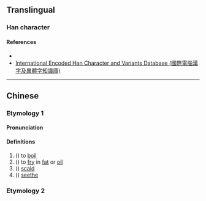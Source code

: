 {{character info/new}}
==Translingual==

===Han character===
{{Han char|rn=86|rad=火|as=5|sn=9|canj=FMYM|four=91811|ids=⿰火正}}

====References====
* {{Han ref|kx=668.06|dkj=18934|dj=1077.10|hdz=32194.10|uh=70A1}}
* [http://chardb.iis.sinica.edu.tw/char/15581 International Encoded Han Character and Variants Database (國際電腦漢字及異體字知識庫)]

----

==Chinese==
{{zh-forms}}
===Etymology 1===
====Pronunciation====
{{zh-pron
|m=zhēng
|c=zing1
|cat=
}}

====Definitions====
{{zh-hanzi}}

# ({{zh-only|炡爚}}) to [[boil]]
# ({{zh-only|炡爚}}) to [[fry]] in [[fat]] or [[oil]]
# ({{zh-only|炡爚}}) [[scald]]
# ({{zh-only|炡爚}}) [[seethe]]

===Etymology 2===
{{zh-see|蒸|ss}}